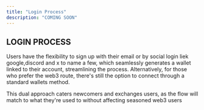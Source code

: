 ```yaml
---
title: "Login Process"
description: "COMING SOON"
---
```


## LOGIN PROCESS

Users have the flexibility to sign up with their email or by social login liek google,discord and x to name a few, which seamlessly generates a wallet linked to their account, streamlining the process.
Alternatively, for those who prefer the web3 route, there's still the option to connect through a standard wallets method.

This dual approach caters newcomers and exchanges users, as the flow will match to what they're used to without affecting seasoned web3 users
